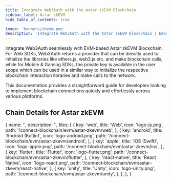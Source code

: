 ```yaml
---
title: Integrate Web3Auth with the Astar zkEVM Blockchain
sidebar_label: Astar zkEVM
hide_table_of_contents: true

image: 'banners/zkevm.png'
description: 'Integrate Web3Auth with the Astar zkEVM Blockchain | Embedded Wallets'
---
```



<SEO
  title="Integrate Web3Auth with the Astar zkEVM Blockchain"
  description="Integrate Web3Auth with the Astar zkEVM Blockchain | Embedded Wallets"
  image="https://web3auth.io/docs/banners/zkevm.png"
  slug="/embedded-wallets/connect-blockchain/evm/zkevm"
/>

Integrate Web3Auth seamlessly with EVM-based Astar zkEVM Blockchain. For Web SDKs, Web3Auth returns a provider that can be directly used to initialize the libraries like ethers.js, web3.js etc. and make blockchain calls, while for Mobile & Gaming SDKs, the private key is available in the user scope which can be used in a similar way to initialize the respective blockchain interaction libraries and make calls to the network.

This documentation provides a straightforward guide for developers looking to implement blockchain connections quickly and effortlessly across various platforms.

## Chain Details for Astar zkEVM

<ChainDetailsAstarZkevm />

  {
    name: '',
    description: '',
    tiles: [
      {
        key: 'web',
        title: 'Web',
        icon: 'logo-js.png',
        path: '/connect-blockchain/evm/astar-zkevm/web',
      },
      {
        key: 'android',
        title: 'Android (Kotlin)',
        icon: 'logo-android.png',
        path: '/connect-blockchain/evm/astar-zkevm/android',
      },
      {
        key: 'apple',
        title: 'iOS (Swift)',
        icon: 'logo-apple.png',
        path: '/connect-blockchain/evm/astar-zkevm/ios',
      },
      {
        key: 'flutter',
        title: 'Flutter',
        icon: 'logo-flutter.png',
        path: '/connect-blockchain/evm/astar-zkevm/flutter',
      },
      {
        key: 'react-native',
        title: 'React Native',
        icon: 'logo-react.png',
        path: '/connect-blockchain/evm/astar-zkevm/react-native',
      },
      {
        key: 'unity',
        title: 'Unity',
        icon: 'logo-unity.png',
        path: '/connect-blockchain/evm/astar-zkevm/unity',
      },
    ],
  },
]

<Tiles tileGroups={zkEVM} />
